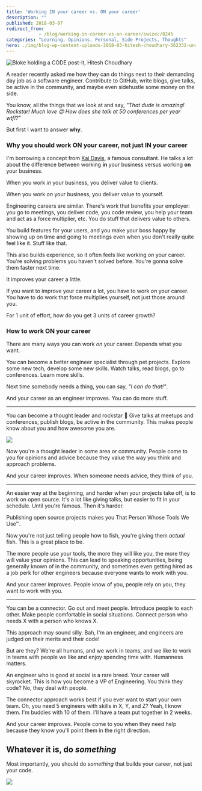 ```yaml
---
title: 'Working IN your career vs. ON your career'
description: ""
published: 2018-03-07
redirect_from: 
            - /blog/working-in-career-vs-on-career/swizec/8245
categories: "Learning, Opinions, Personal, Side Projects, Thoughts"
hero: ./img/blog-wp-content-uploads-2018-03-hitesh-choudhary-562332-unsplash-1024x683.jpg
---
```

![Bloke holding a CODE post-it, Hitesh Choudhary](./img/blog-wp-content-uploads-2018-03-hitesh-choudhary-562332-unsplash-1024x683.jpg)

A reader recently asked me how they can do things next to their demanding day job as a software engineer. Contribute to GitHub, write blogs, give talks, be active in the community, and maybe even sidehustle some money on the side.

You know, all the things that we look at and say, _&quot;That dude is amazing! Rockstar! Much love 😍 How does she talk at 50 conferences per year wtf!?&quot;_

But first I want to answer **why**.

### Why you should work ON your career, not just IN your career

I&#x27;m borrowing a concept from [Kai Davis](https://kaidavis.com/), a famous consultant. He talks a lot about the difference between working **in** your business versus working **on** your business.

When you work _in_ your business, you deliver value to clients.

When you work _on_ your business, you deliver value to yourself.

Engineering careers are similar. There&#x27;s work that benefits your employer: you go to meetings, you deliver code, you code review, you help your team and act as a force multiplier, etc. You do stuff that delivers value to others.

You build features for your users, and you make your boss happy by showing up on time and going to meetings even when you don&#x27;t really quite feel like it. Stuff like that.

This also builds experience, so it often feels like working _on_ your career. You&#x27;re solving problems you haven&#x27;t solved before. You&#x27;re gonna solve them faster next time.

It improves your career a little.

If you want to improve your career a lot, you have to work _on_ your career. You have to do work that force multiplies yourself, not just those around you.

For 1 unit of effort, how do you get 3 units of career growth?

### How to work ON your career

There are many ways you can work _on_ your career. Depends what you want.

You can become a better engineer specialist through pet projects. Explore some new tech, develop some new skills. Watch talks, read blogs, go to conferences. Learn more skills.

Next time somebody needs a thing, you can say, _&quot;I can do that!&quot;_.

And your career as an engineer improves. You can do more stuff.

---

You can become a thought leader and rockstar 🤘 Give talks at meetups and conferences, publish blogs, be active in the community. This makes people know about you and how awesome you are.

[![](./img/max-1600-0t__Nj5wNw8YSYzKp.jpg)](https://medium.com/@swizec/how-to-get-lucky-263c1808f66a)

Now you&#x27;re a thought leader in some area or community. People come to you for opinions and advice because they value the way you think and approach problems.

And your career improves. When someone needs advice, they think of you.

---

An easier way at the beginning, and harder when your projects take off, is to work on open source. It&#x27;s a lot like giving talks, but easier to fit in your schedule. Until you&#x27;re famous. Then it&#x27;s harder.

Publishing open source projects makes you That Person Whose Tools We Use™.

Now you&#x27;re not just telling people how to fish, you&#x27;re giving them _actual_ fish. This is a great place to be.

The more people use your tools, the more they will like you, the more they will value your opinions. This can lead to speaking opportunities, being generally known of in the community, and sometimes even getting hired as a job perk for other engineers because everyone wants to work with you.

And your career improves. People know of you, people rely on you, they want to work with you.

---

You can be a connector. Go out and meet people. Introduce people to each other. Make people comfortable in social situations. Connect person who needs X with a person who knows X.

This approach may sound silly. Bah, I&#x27;m an engineer, and engineers are judged on their merits and their code!

But are they? We&#x27;re all humans, and we work in teams, and we like to work in teams with people we like and enjoy spending time with. Humanness matters.

An engineer who is good at social is a rare breed. Your career will skyrocket. This is how you become a VP of Engineering. You think they code? No, they deal with people.

The connector approach works best if you ever want to start your own team. Oh, you need 5 engineers with skills in X, Y, and Z? Yeah, I know them. I&#x27;m buddies with 10 of them. I&#x27;ll have a team put together in 2 weeks.

And your career improves. People come to you when they need help because they know you&#x27;ll point them in the right direction.

## Whatever it is, do _something_

Most importantly, you should do _something_ that builds your career, not just your code.

![](./img/media-u0v3z2iQLxyHC-giphy.gif)
